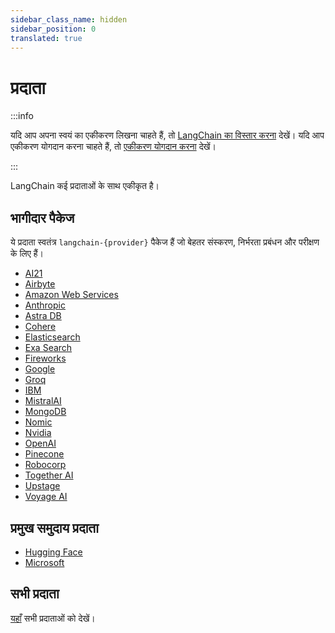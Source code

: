 ```yaml
---
sidebar_class_name: hidden
sidebar_position: 0
translated: true
---
```


# प्रदाता

:::info

यदि आप अपना स्वयं का एकीकरण लिखना चाहते हैं, तो [LangChain का विस्तार करना](/docs/guides/development/extending_langchain/) देखें।
यदि आप एकीकरण योगदान करना चाहते हैं, तो [एकीकरण योगदान करना](/docs/contributing/integrations/) देखें।

:::

LangChain कई प्रदाताओं के साथ एकीकृत है।

## भागीदार पैकेज

ये प्रदाता स्वतंत्र `langchain-{provider}` पैकेज हैं जो बेहतर संस्करण, निर्भरता प्रबंधन और परीक्षण के लिए हैं।

- [AI21](/docs/integrations/providers/ai21)
- [Airbyte](/docs/integrations/providers/airbyte)
- [Amazon Web Services](/docs/integrations/platforms/aws)
- [Anthropic](/docs/integrations/platforms/anthropic)
- [Astra DB](/docs/integrations/providers/astradb)
- [Cohere](/docs/integrations/providers/cohere)
- [Elasticsearch](/docs/integrations/providers/elasticsearch)
- [Exa Search](/docs/integrations/providers/exa_search)
- [Fireworks](/docs/integrations/providers/fireworks)
- [Google](/docs/integrations/platforms/google)
- [Groq](/docs/integrations/providers/groq)
- [IBM](/docs/integrations/providers/ibm)
- [MistralAI](/docs/integrations/providers/mistralai)
- [MongoDB](/docs/integrations/providers/mongodb_atlas)
- [Nomic](/docs/integrations/providers/nomic)
- [Nvidia](/docs/integrations/providers/nvidia)
- [OpenAI](/docs/integrations/platforms/openai)
- [Pinecone](/docs/integrations/providers/pinecone)
- [Robocorp](/docs/integrations/providers/robocorp)
- [Together AI](/docs/integrations/providers/together)
- [Upstage](/docs/integrations/providers/upstage)
- [Voyage AI](/docs/integrations/providers/voyageai)

## प्रमुख समुदाय प्रदाता

- [Hugging Face](/docs/integrations/platforms/huggingface)
- [Microsoft](/docs/integrations/platforms/microsoft)

## सभी प्रदाता

[यहाँ](/docs/integrations/providers/) सभी प्रदाताओं को देखें।
